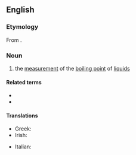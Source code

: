 ==English==

===Etymology===
From {{etyl|la|en}} {{m|la|ēbulliō}}{{suffix||scopy|lang=en}}.

===Noun===
{{en-noun|-}}

# {{lb|en|physics}} the [[measurement]] of the [[boiling point]] of [[liquid]]s

====Related terms====
* {{l|en|ebullioscope}}
* {{l|en|ebullioscopic}}

====Translations====
{{trans-top|measurement of the boiling point of liquids}}
* Greek: {{t+|el|ζεσεοσκοπία|f}}
* Irish: {{t|ga|eibilleascópacht|f}}
{{trans-mid}}
* Italian: {{t+|it|ebullioscopia|f}}
{{trans-bottom}}